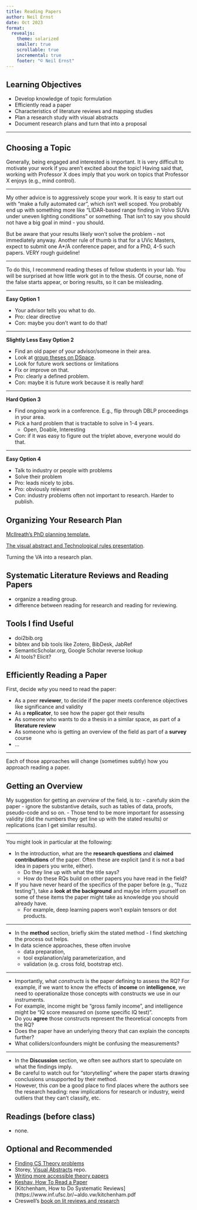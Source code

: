 ```yaml
---
title: Reading Papers
author: Neil Ernst
date: Oct 2023
format:
  revealjs:
    theme: solarized
    smaller: true
    scrollable: true
    incremental: true
    footer: "©️ Neil Ernst"
---
```


## Learning Objectives

* Develop knowledge of topic formulation
* Efficiently read a paper
* Characteristics of literature reviews and mapping studies
* Plan a research study with visual abstracts
* Document research plans and turn that into a proposal

----

## Choosing a Topic

Generally, being engaged and interested is important. It is very difficult to motivate your work if you aren't excited about the topic! Having said that, working with Professor X does imply that you work on topics that Professor X enjoys (e.g., mind control).

----

My other advice is to aggressively scope your work. It is easy to start out with "make a fully automated car", which isn't well scoped. You probably end up with something more like "LIDAR-based range finding in Volvo SUVs under uneven lighting conditions" or something. That isn't to say you should not have a big goal in mind - you should. 

But be aware that your results likely won't solve the problem - not immediately anyway. Another rule of thumb is that for a UVic Masters, expect to submit one A*/A conference paper, and for a PhD, 4-5 such papers. VERY rough guideline!

----

To do this, I recommend reading theses of fellow students in your lab. You will be surprised at how little work got in to the thesis. Of course, none of the false starts appear, or boring results, so it can be misleading.

----

**Easy Option 1**

* Your advisor tells you what to do.
* Pro: clear directive
* Con: maybe you don't want to do that!

----

**Slightly Less Easy Option 2**

* Find an old paper of your advisor/someone in their area.
* Look at [group theses on DSpace](https://dspace.library.uvic.ca/handle/1828/12).
* Look for future work sections or limitations
* Fix or improve on that.
* Pro: clearly a defined problem.
* Con: maybe it is future work because it is really hard!

----

**Hard Option 3**

* Find ongoing work in a conference. E.g., flip through DBLP proceedings in your area.
* Pick a hard problem that is tractable to solve in 1-4 years.
  * Open, Doable, Interesting
* Con: if it was easy to figure out the triplet above, everyone would do that.

----

**Easy Option 4**

* Talk to industry or people with problems
* Solve their problem
* Pro: leads nicely to jobs.
* Pro: obviously relevant 
* Con: industry problems often not important to research. Harder to publish.

## Organizing Your Research Plan

[McIlreath's PhD planning template.](https://github.com/rmcelreath/PhD_planning_template/blob/master/PhD_template.pdf)

[The visual abstract and Technological rules presentation](https://docs.google.com/presentation/d/18bOz4OVAQamsBZqk9mMoSq09qbWcg_uTgpGn5CtoUCc/edit?usp=sharing).

Turning the VA into a research plan. 

## Systematic Literature Reviews and Reading Papers

- organize a reading group.
- difference between reading for research and reading for reviewing.

## Tools I find Useful
- doi2bib.org 
- bibtex and bib tools like Zotero, BibDesk, JabRef
- SemanticScholar.org, Google Scholar reverse lookup
- AI tools? Elicit?
  
## Efficiently Reading a Paper

First, decide *why* you need to read the paper:

- As a peer **reviewer**, to decide if the paper meets conference objectives like significance and validity
- As a **replicator**, to see how the paper got their results
- As someone who wants to do a thesis in a similar space, as part of a **literature review**
- As someone who is getting an overview of the field as part of a **survey** course
- ... 

----

Each of those approaches will change (sometimes subtly) how you approach reading a paper. 

## Getting an Overview

My suggestion for getting an *overview* of the field, is to:
- carefully skim the paper
- ignore the substantive details, such as tables of data, proofs, pseudo-code and so on. 
- Those tend to be more important for assessing validity (did the numbers they get line up with the stated results) or replications (can I get similar results). 

----

You might look in particular at the following: 

* In the introduction, what are the **research questions** and **claimed contributions** of the paper. Often these are explicit (and it is not a bad idea in papers you write, either). 
  * Do they line up with what the title says? 
  * How do these RQs build on other papers you have read in the field? 
* If you have never heard of the specifics of the paper before (e.g., "fuzz testing"), take a **look at the background** and maybe inform yourself on some of these items the paper might take as knowledge you should already have. 
  * For example, deep learning papers won't explain tensors or dot products. 

----

* In the **method** section, briefly skim the stated method - I find sketching the process out helps. 
* In data science approaches, these often involve 
  * data preparation, 
  * tool explanation/alg parameterization, and 
  * validation (e.g. cross fold, bootstrap etc). 

----

* Importantly, what *constructs* is the paper defining to assess the RQ? For example, if we want to know the effects of **income** on **intelligence**, we need to operationalize those concepts with constructs we use in our instruments. 
* For example, income might be "gross family income", and intelligence might be "IQ score measured on (some specific IQ test)". 
* Do you **agree** those constructs represent the theoretical concepts from the RQ? 
* Does the paper have an underlying theory that can explain the concepts further? 
* What colliders/confounders might be confusing the measurements? 

----

* In the **Discussion** section, we often see authors start to speculate on what the findings imply. 
* Be careful to watch out for "storytelling" where the paper starts drawing conclusions unsupported by their method. 
* However, this *can* be a good place to find places where the authors see the research heading: new implications for research or industry, weird outliers that they can't classify, etc. 
  

## Readings (before class)

* none. 

## Optional and Recommended

* [Finding CS Theory problems](https://blog.computationalcomplexity.org/2003/04/finding-problems-to-work-on.html)
* Storey, [Visual Abstracts](https://github.com/margaretstorey/VASE) repo.
* [Writing more accessible theory papers](https://thmatters.files.wordpress.com/2017/05/nature-science-pnas-advice.pdf)
* [Keshav, How To Read a Paper](https://web.stanford.edu/class/ee384m/Handouts/HowtoReadPaper.pdf)
* [Kitchenham, How to Do Systematic Reviews](https://www.inf.ufsc.br/~aldo.vw/kitchenham.pdf
* Creswell's [book on lit reviews and research](https://voyager.library.uvic.ca/vwebv/holdingsInfo?bibId=3081218)